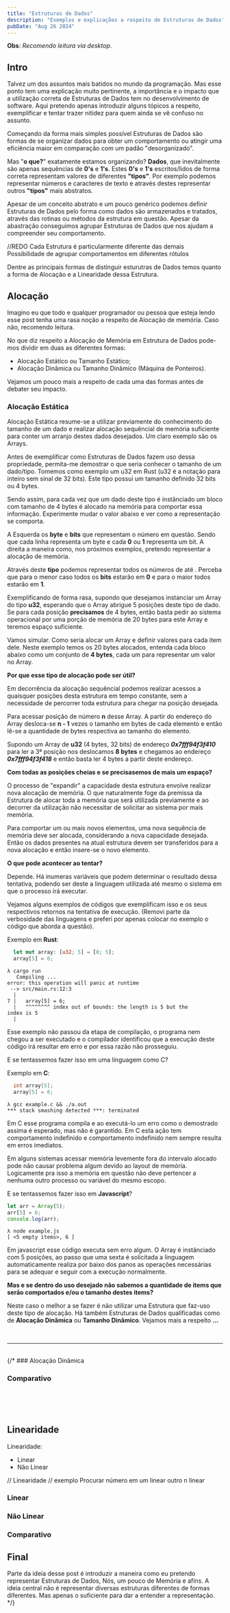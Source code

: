 ```yaml
---
title: "Estruturas de Dados"
description: "Exemplos e explicações a respeito de Estruturas de Dados"
pubDate: "Aug 26 2024"
---
```




**Obs**: *Recomendo leitura via desktop*.

## Intro

Talvez um dos assuntos mais batidos no mundo da programação. Mas esse ponto tem uma explicação muito pertinente, a importância e o impacto que a utilização correta de Estruturas de Dados tem no desenvolvimento de software. Aqui pretendo apenas introduzir alguns tópicos a respeito, exemplificar e tentar trazer nitidez para quem ainda se vê confuso no assunto.

Começando da forma mais simples possível Estruturas de Dados são formas de se organizar dados para obter um comportamento ou atingir uma eficiência maior em comparação com um padão "desorganizado".

Mas "**o que?**" exatamente estamos organizando? **Dados**, que inevitalmente são apenas sequências de **0's** e **1's**. Estes **0's** e **1's** escritos/lidos de forma correta representam valores de diferentes **"tipos"**. Por exemplo podemos representar números e caracteres de texto e através destes representar outros **"tipos"** mais abstratos.

Apesar de um conceito abstrato e um pouco genérico podemos definir Estruturas de Dados pelo forma como dados são armazenados e tratados, através das rotinas ou métodos da estrutura em questão. Apesar da abastração conseguimos agrupar Estruturas de Dados que nos ajudam a compreender seu comportamento.

//REDO
Cada Estrutura é particularmente diferente das demais
Possibilidade de agrupar comportamentos em diferentes rótulos

Dentre as principais formas de distinguir esturutras de Dados temos quanto a forma de Alocação e a Linearidade dessa Estrutura.

## Alocação

Imagino eu que todo e qualquer programador ou pessoa que esteja lendo esse post tenha uma rasa noção a respeito de Alocação de memória. Caso não, recomendo leitura.

No que diz respeito a Alocação de Memória em Estrutura de Dados pode-mos dividir em duas as diferentes formas:
- Alocação Estático ou Tamanho Estático;
- Alocação Dinâmica ou Tamanho Dinâmico (Máquina de Ponteiros).

Vejamos um pouco mais a respeito de cada uma das formas antes de debater seu impacto.

### Alocação Estática

Alocação Estática resume-se a utilizar previamente do conhecimento do tamanho de um dado e realizar alocação sequêncial de memória suficiente para conter um arranjo destes dados desejados. Um claro exemplo são os Arrays.

Antes de exemplificar como Estruturas de Dados fazem uso dessa propriedade, permita-me demostrar o que seria conhecer o tamanho de um dado/tipo. Tomemos como exemplo um u32 em Rust (u32 é a notação para inteiro sem sinal de 32 bits). Este tipo possui um tamanho definido 32 bits ou 4 bytes.

Sendo assim, para cada vez que um dado deste tipo é instânciado um bloco com tamanho de 4 bytes é alocado na memória para comportar essa informação. Experimente mudar o valor abaixo e ver como a representação se comporta.

<StaticNodeExample />

A Esquerda os **byte** e **bits** que representam o número em questão. Sendo que cada linha representa um byte e cada **0** ou **1** representa um bit. A direita a maneira como, nos próximos exemplos, pretendo representar a alocação de memória.

Através deste **tipo** podemos representar todos os números de <SetToZero /> até <SetToMax />. Perceba que para o menor caso todos os **bits** estarão em **0** e para o maior todos estarão em **1**.

Exemplificando de forma rasa, supondo que desejamos instanciar um Array do tipo **u32**, esperando que o Array abrigue 5 posições deste tipo de dado. Se para cada posição **precisamos** de 4 bytes, então basta pedir ao sistema operacional por uma porção de memória de 20 bytes para este Array e teremos espaço suficiente.

Vamos simular. Como seria alocar um Array e definir valores para cada item dele. Neste exemplo temos os 20 bytes alocados, entenda cada bloco abaixo como um conjunto de **4 bytes**, cada um para representar um valor no Array.

<StaticMemoryAnimation />

**Por que esse tipo de alocação pode ser útil?**

Em decorrência da alocação sequêncial podemos realizar acessos a quaisquer posições desta estrutura em tempo constante, sem a necessidade de percorrer toda estrutura para chegar na posição desejada.

Para acessar posição de número **n** desse Array. A partir do endereço do Array desloca-se **n - 1** vezes o tamanho em bytes de cada elemento e então lê-se a quantidade de bytes respectiva ao tamanho do elemento.

Supondo um Array de **u32** (4 bytes, 32 bits) de endereço ***0x7fff94f3f410*** para ler a 3ª posição nos deslocamos **8 bytes** e chegamos ao endereço ***0x7fff94f3f418*** e então basta ler 4 bytes a partir deste endereço.

**Com todas as posições cheias e se precisasemos de mais um espaço?**

O processo de "expandir" a capacidade desta estrutura envolve realizar nova alocação de memória. O que naturalmente foge da premissa da Estrutura de alocar toda a memória que será utilizada previamente e ao decorrer da utilização não necessitar de solicitar ao sistema por mais memória.

Para comportar um ou mais novos elementos, uma nova sequência de memória deve ser alocada, considerando a nova capacidade desejada. Então os dados presentes na atual estrutura devem ser transferidos para a nova alocação e então insere-se o novo elemento.

**O que pode acontecer ao tentar?**

Depende. Há inumeras variáveis que podem determinar o resultado dessa tentativa, podendo ser deste a linguagem utilizada até mesmo o sistema em que o processo irá executar.

Vejamos alguns exemplos de códigos que exemplificam isso e os seus respectivos retornos na tentativa de execução. (Removi parte da verbosidade das linguagens e preferi por apenas colocar no exemplo o código que aborda a questão).

Exemplo em **Rust**:
```rust
  let mut array: [u32; 5] = [0; 5];
  array[5] = 6;
```

```
λ cargo run
   Compiling ...
error: this operation will panic at runtime
 --> src/main.rs:12:3
  |
7 |   array[5] = 6;
  |   ^^^^^^^^ index out of bounds: the length is 5 but the
index is 5
  |
```

Esse exemplo não passou da etapa de compilação, o programa nem chegou a ser executado e o compilador identificou que a execução deste código irá resultar em erro e por essa razão não prosseguiu.

E se tentassemos fazer isso em uma linguagem como C?

Exemplo em **C**:
```c
  int array[5];
  array[5] = 6;
```

```
λ gcc example.c && ./a.out
*** stack smashing detected ***: terminated
```

Em C esse programa compila e ao executá-lo um erro como o demostrado assima é esperado, mas não é garantido. Em C esta ação tem comportamento indefinido e comportamento indefinido nem sempre resulta em erros imediatos.

Em alguns sistemas acessar memória levemente fora do intervalo alocado pode não causar problema algum devido ao layout de memória. Logicamente pra isso a memória em questão não deve pertencer a nenhuma outro processo ou variável do mesmo escopo.

E se tentassemos fazer isso em **Javascript**?

```javascript
let arr = Array(5);
arr[5] = 6;
console.log(arr);
```

```
λ node example.js
[ <5 empty items>, 6 ]
```

Em javascript esse código executa sem erro algum. O Array é instânciado com 5 posições, ao passo que uma sexta é solicitada a linguagem automaticamente realiza por baixo dos panos as operações necessárias para se adequar e seguir com a execução normalmente.

**Mas e se dentro do uso desejado não sabemos a quantidade de items que serão comportados e/ou o tamanho destes items?**

Neste caso o melhor a se fazer é não utilizar uma Estrutura que faz-uso deste tipo de alocação. Há também Estruturas de Dados qualificadas como de **Alocação Dinâmica** ou **Tamanho Dinâmico**. Vejamos mais a respeito **...**

<br/>

<hr />

<InProgress />

<br />
{/*
### Alocação Dinâmica

<DynamicAnim />

### Comparativo


<br/>
<br/>
<br/>

## Linearidade

Linearidade:
- Linear
- Não Linear

// Linearidade
// exemplo Procurar número em um linear outro n linear

### Linear

### Não Linear

### Comparativo

## Final

Parte da ideia desse post é introduzir a maneira como eu pretendo representar Estruturas de Dados, Nós, um pouco de Memória e afins. A ideia central não é representar diversas estruturas diferentes de formas diferentes. Mas apenas o suficiente para dar a entender a representação. */}
